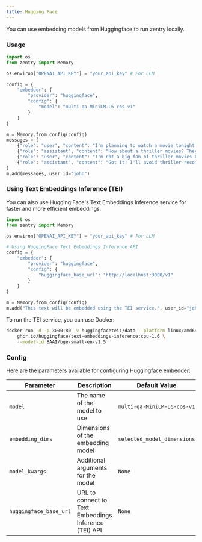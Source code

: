 ```yaml
---
title: Hugging Face
---
```


You can use embedding models from Huggingface to run zentry locally.

### Usage

```python
import os
from zentry import Memory

os.environ["OPENAI_API_KEY"] = "your_api_key" # For LLM

config = {
    "embedder": {
        "provider": "huggingface",
        "config": {
            "model": "multi-qa-MiniLM-L6-cos-v1"
        }
    }
}

m = Memory.from_config(config)
messages = [
    {"role": "user", "content": "I'm planning to watch a movie tonight. Any recommendations?"},
    {"role": "assistant", "content": "How about a thriller movies? They can be quite engaging."},
    {"role": "user", "content": "I'm not a big fan of thriller movies but I love sci-fi movies."},
    {"role": "assistant", "content": "Got it! I'll avoid thriller recommendations and suggest sci-fi movies in the future."}
]
m.add(messages, user_id="john")
```

### Using Text Embeddings Inference (TEI)

You can also use Hugging Face's Text Embeddings Inference service for faster and more efficient embeddings:

```python
import os
from zentry import Memory

os.environ["OPENAI_API_KEY"] = "your_api_key" # For LLM

# Using HuggingFace Text Embeddings Inference API
config = {
    "embedder": {
        "provider": "huggingface",
        "config": {
            "huggingface_base_url": "http://localhost:3000/v1"
        }
    }
}

m = Memory.from_config(config)
m.add("This text will be embedded using the TEI service.", user_id="john")
```

To run the TEI service, you can use Docker:

```bash
docker run -d -p 3000:80 -v huggingfacetei:/data --platform linux/amd64 \
    ghcr.io/huggingface/text-embeddings-inference:cpu-1.6 \
    --model-id BAAI/bge-small-en-v1.5
```

### Config

Here are the parameters available for configuring Huggingface embedder:

| Parameter | Description | Default Value |
| --- | --- | --- |
| `model` | The name of the model to use | `multi-qa-MiniLM-L6-cos-v1` |
| `embedding_dims` | Dimensions of the embedding model | `selected_model_dimensions` |
| `model_kwargs` | Additional arguments for the model | `None` |
| `huggingface_base_url` | URL to connect to Text Embeddings Inference (TEI) API | `None` |